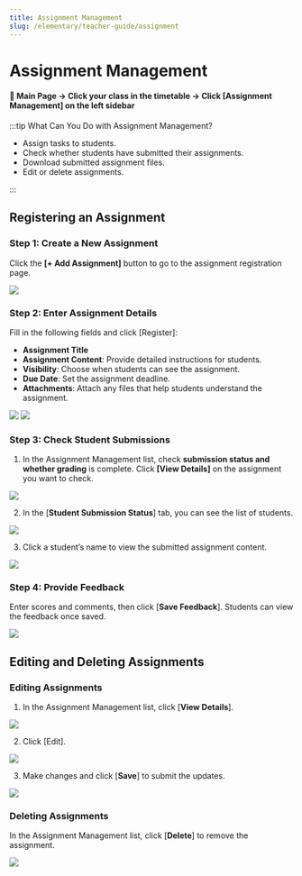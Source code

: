 ```yaml
---
title: Assignment Management
slug: /elementary/teacher-guide/assignment
---
```



# Assignment Management

#### 📍 Main Page → Click your class in the timetable → Click [Assignment Management] on the left sidebar

:::tip What Can You Do with Assignment Management?

- Assign tasks to students.
- Check whether students have submitted their assignments.
- Download submitted assignment files.
- Edit or delete assignments.

:::

## Registering an Assignment

### Step 1: Create a New Assignment

Click the **[+ Add Assignment]** button to go to the assignment registration page.

<Image src="/img/en/elementary/teacher/44-01.png" size="lg" />

### Step 2: Enter Assignment Details

Fill in the following fields and click [Register]:

- **Assignment Title**
- **Assignment Content**: Provide detailed instructions for students.
- **Visibility**: Choose when students can see the assignment.
- **Due Date**: Set the assignment deadline.
- **Attachments**: Attach any files that help students understand the assignment.

<Image src="/img/en/elementary/teacher/44-02.png" size="lg" />
<Image src="/img/en/elementary/teacher/44-03.png" size="lg" />

### Step 3: Check Student Submissions

1. In the Assignment Management list, check **submission status and whether grading** is complete. Click **[View Details]** on the assignment you want to check.

<Image src="/img/en/elementary/teacher/44-08.png" size="lg" />

2. In the [**Student Submission Status**] tab, you can see the list of students.

<Image src="/img/en/elementary/teacher/44-09.png" size="lg" />

3. Click a student’s name to view the submitted assignment content.

<Image src="/img/en/elementary/teacher/44-10.png" size="lg" />

### Step 4: Provide Feedback

Enter scores and comments, then click [**Save Feedback**]. Students can view the feedback once saved.

<Image src="/img/en/elementary/teacher/44-11.png" size="lg" />

## Editing and Deleting Assignments

### Editing Assignments

1. In the Assignment Management list, click [**View Details**].

<Image src="/img/en/elementary/teacher/44-04.png" size="lg" />

2. Click [Edit].

<Image src="/img/en/elementary/teacher/44-05.png" size="lg" />

3. Make changes and click [**Save**] to submit the updates.

<Image src="/img/en/elementary/teacher/44-06.png" size="lg" />

### Deleting Assignments

In the Assignment Management list, click [**Delete**] to remove the assignment.

<Image src="/img/en/elementary/teacher/44-07.png" size="lg" />
